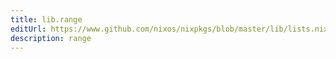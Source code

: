 ```yaml
---
title: lib.range
editUrl: https://www.github.com/nixos/nixpkgs/blob/master/lib/lists.nix#L354C5
description: range
---
```




<LinkCard
    title="Contribute Now!"
    description="API Documentation is done in our source code"
    href="https://www.github.com/nixos/nixpkgs/blob/master/lib/lists.nix#L354C5"
/>

